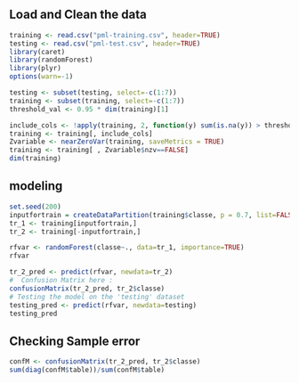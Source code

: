 ## Load and Clean the data 
```r
training <- read.csv("pml-training.csv", header=TRUE)
testing <- read.csv("pml-test.csv", header=TRUE)
library(caret)
library(randomForest)
library(plyr)
options(warn=-1)
```

```r
testing <- subset(testing, select=-c(1:7))
training <- subset(training, select=-c(1:7))
threshold_val <- 0.95 * dim(training)[1]

include_cols <- !apply(training, 2, function(y) sum(is.na(y)) > threshold_val || sum(y=="") > threshold_val)
training <- training[, include_cols]
Zvariable <- nearZeroVar(training, saveMetrics = TRUE)
training <- training[ , Zvariable$nzv==FALSE] 
dim(training)

```
## modeling 
```r



set.seed(200)
inputfortrain = createDataPartition(training$classe, p = 0.7, list=FALSE)
tr_1 <- training[inputfortrain,]
tr_2 <- training[-inputfortrain,]

rfvar <- randomForest(classe~., data=tr_1, importance=TRUE)
rfvar

tr_2_pred <- predict(rfvar, newdata=tr_2)
#  Confusion Matrix here :
confusionMatrix(tr_2_pred, tr_2$classe)
# Testing the model on the 'testing' dataset
testing_pred <- predict(rfvar, newdata=testing)
testing_pred
```

## Checking Sample error
```r
confM <- confusionMatrix(tr_2_pred, tr_2$classe)
sum(diag(confM$table))/sum(confM$table)
```